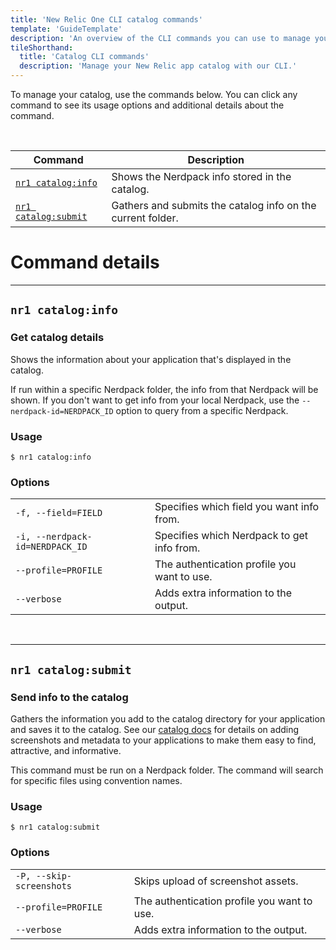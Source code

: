 ```yaml
---
title: 'New Relic One CLI catalog commands'
template: 'GuideTemplate'
description: 'An overview of the CLI commands you can use to manage your New Relic app catalog information.'
tileShorthand:
  title: 'Catalog CLI commands'
  description: 'Manage your New Relic app catalog with our CLI.'
---
```


<Intro>

To manage your catalog, use the commands below. You can click any command to see its usage options and additional details about the command.

</Intro>

<br/>

| Command | Description |
|---|---|
| [`nr1 catalog:info`](#nr1-cataloginfo)     | Shows the Nerdpack info stored in the catalog. |
| [`nr1 catalog:submit`](#nr1-catalogsubmit)   | Gathers and submits the catalog info on the current folder. |

# Command details

***


## `nr1 catalog:info`
### Get catalog details
Shows the information about your application that's displayed in the catalog.

If run within a specific Nerdpack folder, the info from that Nerdpack will be shown. If you don't want to get info from your local Nerdpack, use the `--nerdpack-id=NERDPACK_ID` option to query from a specific Nerdpack.

### Usage
`$ nr1 catalog:info` 

### Options
|  |  |
|---|---|
| `-f, --field=FIELD`              | Specifies which field you want info from. |
|  `-i, --nerdpack-id=NERDPACK_ID` | Specifies which Nerdpack to get info from. |
| `--profile=PROFILE`              | The authentication profile you want to use. |
| `--verbose`                      | Adds extra information to the output. |

<br/>

*** 

## `nr1 catalog:submit`
### Send info to the catalog 
Gathers the information you add to the catalog directory for your application and saves it to the catalog. See our [catalog docs](https://docs.newrelic.com/docs/new-relic-one/use-new-relic-one/build-new-relic-one/discover-manage-applications-new-relic-one-catalog#add_images_metadata_to_apps) for details on adding screenshots and metadata to your applications to make them easy to find, attractive, and informative.
 
  This command must be run on a Nerdpack folder. The command will search for specific files using convention names.

### Usage
`$ nr1 catalog:submit` 

### Options
|  |  |
|---|---|
|  `-P, --skip-screenshots`  | Skips upload of screenshot assets. |
| `--profile=PROFILE`        | The authentication profile you want to use. |
| `--verbose`                | Adds extra information to the output. |

